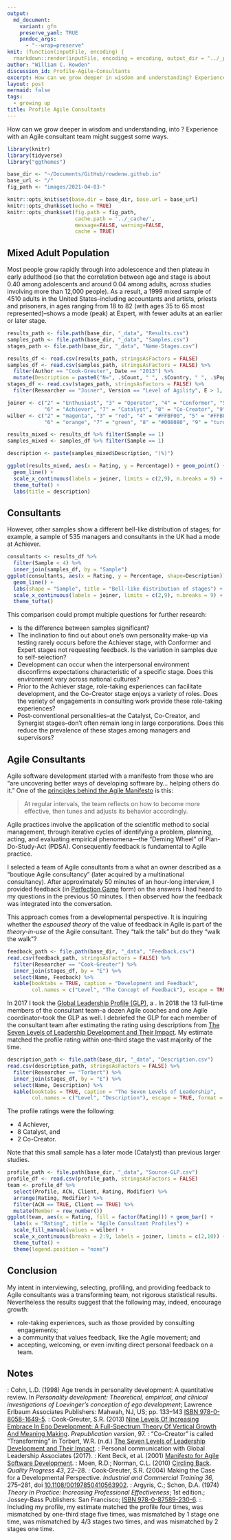 ```yaml
---
output:
  md_document:
    variant: gfm
    preserve_yaml: TRUE
    pandoc_args:
      - "--wrap=preserve"
knit: (function(inputFile, encoding) {
  rmarkdown::render(inputFile, encoding = encoding, output_dir = "../_posts") })
author: "William C. Rowden"
discussion_id: Profile-Agile-Consultants
excerpt: How can we grow deeper in wisdom and understanding? Experience with an Agile consultant team might suggest some ways.
layout: post
mermaid: false
tags:
  - growing up
title: Profile Agile Consultants
---
```


How can we grow deeper in wisdom and understanding, into `["post logical" thinking]({% post_url 2021-03-14-Grown-Up-Thinking %})`{=markdown}? Experience with an Agile consultant team might suggest some ways.

```r
library(knitr)
library(tidyverse)
library("ggthemes")

base_dir <- "~/Documents/GitHub/rowdenw.github.io"
base_url <- "/"
fig_path <- "images/2021-04-03-"

knitr::opts_knit$set(base.dir = base_dir, base.url = base_url)
knitr::opts_chunk$set(echo = TRUE)
knitr::opts_chunk$set(fig.path = fig_path,
                      cache.path = '../_cache/',
                      message=FALSE, warning=FALSE,
                      cache = TRUE)
```

## Mixed Adult Population

Most people grow rapidly through `[development stages]({% post_url 2021-03-07-What-Is-Growing-Up %})`{=markdown} into adolescence and then plateau in early adulthood (so that the correlation between age and stage is about 0.40 among adolescents and around 0.04 among adults, across studies involving more than 12,000 people).`[^1]`{=markdown} As a result, a 1999 mixed sample of 4510 adults in the United States--including accountants and artists, priests and prisoners, in ages ranging from 18 to 82 (with ages 35 to 65 most represented)--shows a mode (peak) at Expert, with fewer adults at an earlier or later stage.`[^2]`{=markdown}

```r
results_path <- file.path(base_dir, "_data", "Results.csv")
samples_path <- file.path(base_dir, "_data", "Samples.csv")
stages_path <- file.path(base_dir, "_data", "Name-Stages.csv")

results_df <- read.csv(results_path, stringsAsFactors = FALSE)
samples_df <- read.csv(samples_path, stringsAsFactors = FALSE) %>%
  filter(Author == "Cook-Greuter", Date == "2013") %>%
  mutate(Description = paste0("N=", .$Count, " ", .$Country, " ", .$Population))
stages_df <- read.csv(stages_path, stringsAsFactors = FALSE) %>%
  filter(Researcher == "Joiner", Version == "Level of Agility", E > 1, E < 10)

joiner <- c("2" = "Enthusiast", "3" = "Operator", "4" = "Conformer", "5" = "Expert",
            "6" = "Achiever", "7" = "Catalyst", "8" = "Co-Creator", "9" = "Synergist")
wilber <- c("2" = "magenta", "3" = "red", "4" = "#FFBF00", "5" = "#FFBF00",
            "6" = "orange", "7" = "green", "8" = "#008080", "9" = "turquoise")
```

```r
results_mixed <- results_df %>% filter(Sample == 1)
samples_mixed <- samples_df %>% filter(Sample == 1)

description <- paste(samples_mixed$Description, "(%)")

ggplot(results_mixed, aes(x = Rating, y = Percentage)) + geom_point() +
  geom_line() +
  scale_x_continuous(labels = joiner, limits = c(2,9), n.breaks = 9) +
  theme_tufte() +
  labs(title = description)
```

## Consultants

However, other samples show a different bell-like distribution of stages; for example, a sample of 535 managers and consultants in the UK had a mode at Achiever.`[^2]`{=markdown}

```r
consultants <- results_df %>%
  filter(Sample < 4) %>%
  inner_join(samples_df, by = "Sample")
ggplot(consultants, aes(x = Rating, y = Percentage, shape=Description)) + geom_point() +
  geom_line() +
  labs(shape = "Sample", title = "Bell-like distribution of stages") +
  scale_x_continuous(labels = joiner, limits = c(2,9), n.breaks = 9) +
  theme_tufte()
```

This comparison could prompt multiple questions for further research:

* Is the difference between samples significant?
* The inclination to find out about one's own personality make-up via testing rarely occurs before the Achiever stage, with Conformer and Expert stages not requesting feedback.`[^2]`{=markdown} Is the variation in samples due to self-selection?
* Development can occur when the interpersonal environment disconfirms expectations characteristic of a specific stage.`[^1]`{=markdown} Does this environment vary across national cultures?
* Prior to the Achiever stage, role-taking experiences can facilitate development,`[^1]`{=markdown} and the Co-Creator stage enjoys a variety of roles.`[^3]`{=markdown} Does the variety of engagements in consulting work provide these role-taking experiences?
* Post-conventional personalities--at the Catalyst, Co-Creator, and Synergist stages--don't often remain long in large corporations.`[^4]`{=markdown} Does this reduce the prevalence of these stages among managers and supervisors?

## Agile Consultants

Agile software development started with a manifesto from those who are "are uncovering better ways of developing software by... helping others do it."`[^5]`{=markdown} One of the [principles behind the Agile Manifesto](https://agilemanifesto.org/principles.html) is this:

> At regular intervals, the team reflects on how to become more effective, then tunes and adjusts
> its behavior accordingly.

Agile practices involve the application of the scientific method to social management, through iterative cycles of identifying a problem, planning, acting, and evaluating empirical phenomena—the “Deming Wheel” of Plan-Do-Study-Act (PDSA).`[^6]`{=markdown} Consequently feedback is fundamental to Agile practice.

I selected a team of Agile consultants from a what an owner described as a "boutique Agile consultancy" (later acquired by a multinational consultancy). After approximately 50 minutes of an hour-long interview, I provided feedback (in [Perfection Game](https://liveingreatness.com/core-protocols/perfection-game/) form) on the answers I had heard to my questions in the previous 50 minutes. I then observed how the feedback was integrated into the conversation.

This approach comes from a developmental perspective.`[^7]`{=markdown} It is inquiring whether the *espoused theory* of the value of feedback in Agile is part of the *theory-in-use* of the Agile consultant.`[^8]`{=markdown} They "talk the talk" but do they "walk the walk"?

```r
feedback_path <- file.path(base_dir, "_data", "Feedback.csv")
read.csv(feedback_path, stringsAsFactors = FALSE) %>%
  filter(Researcher == "Cook-Greuter") %>%
  inner_join(stages_df, by = "E") %>%
  select(Name, Feedback) %>%
  kable(booktabs = TRUE, caption = "Development and Feedback",
        col.names = c("Level", "The Concept of Feedback"), escape = TRUE, format = "html")
```

In 2017 I took the [Global Leadership Profile (GLP)](https://www.gla.global/the-glp-overview/), a `[sentence completion profile]({% post_url 2021-03-07-What-Is-Growing-Up %})`{=markdown}. In 2018 the 13 full-time members of the consultant team--a dozen Agile coaches and one Agile coordinator--took the GLP as well. I debriefed the GLP for each member of the consultant team after estimating the rating using descriptions from [The Seven Levels of Leadership Development and Their Impact](https://www.gla.global/the-glp/levels-of-leadership-development/). My estimate matched the profile rating within one-third stage the vast majority of the time.`[^9]`{=markdown}

```r
description_path <- file.path(base_dir, "_data", "Description.csv")
read.csv(description_path, stringsAsFactors = FALSE) %>%
  filter(Researcher == "Torbert") %>%
  inner_join(stages_df, by = "E") %>%
  select(Name, Description) %>%
  kable(booktabs = TRUE, caption = "The Seven Levels of Leadership",
        col.names = c("Level", "Description"), escape = TRUE, format = "html")
```

The profile ratings were the following:

- 4 Achiever,
- 8 Catalyst, and
- 2 Co-Creator.

Note that this small sample has a later mode (Catalyst) than previous larger studies.

```r
profile_path <- file.path(base_dir, "_data", "Source-GLP.csv")
profile_df <- read.csv(profile_path, stringsAsFactors = FALSE)
team <- profile_df %>%
  select(Profile, ACN, Client, Rating, Modifier) %>%
  arrange(Rating, Modifier) %>%
  filter(ACN == TRUE, Client == TRUE) %>%
  mutate(Member = row_number())
ggplot(team, aes(x = Rating, fill = factor(Rating))) + geom_bar() +
  labs(x = "Rating", title = "Agile Consultant Profiles") +
  scale_fill_manual(values = wilber) +
  scale_x_continuous(breaks = 2:9, labels = joiner, limits = c(2,10)) +
  theme_tufte() +
  theme(legend.position = "none")
```

## Conclusion

My intent in interviewing, selecting, profiling, and providing feedback to Agile consultants was a transforming team, not rigorous statistical results. Nevertheless the results suggest that the following may, indeed, encourage growth:

* role-taking experiences, such as those provided by consulting engagements;
* a community that values feedback, like the Agile movement; and
* accepting, welcoming, or even inviting direct personal feedback on a team.

## Notes

`[^1]`{=markdown}: Cohn, L.D. (1998) Age trends in personality development: A quantitative review. In _Personality development: Theoretical, empirical, and clinical investigations of Loevinger’s conception of ego development_; Lawrence Erlbaum Associates Publishers: Mahwah, NJ, US; pp. 133–143 [ISBN 978-0-8058-1649-5](https://isbn.nu/9780805816495).
`[^2]`{=markdown}: Cook-Greuter, S.R. (2013) [Nine Levels Of Increasing Embrace In Ego Development: A Full-Spectrum Theory Of Vertical Growth And Meaning Making](http://www.cook-greuter.com/Cook-Greuter%209%20levels%20paper%20new%201.1'14%2097p%5B1%5D.pdf). *Prepublication version*, 97.
`[^3]`{=markdown}: "Co-Creator" is called "Transforming" in Torbert, W.R. (n.d.) [The Seven Levels of Leadership Development and Their Impact](https://www.gla.global/the-glp/levels-of-leadership-development/).
`[^4]`{=markdown}: Personal communication with Global Leadership Associates (2017).
`[^5]`{=markdown}: Kent Beck, et al. (2001) [Manifesto for Agile Software Development](https://agilemanifesto.org/).
`[^6]`{=markdown}: Moen, R.D.; Norman, C.L. (2010) [Circling Back](http://www.apiweb.org/circling-back.pdf). _Quality Progress_ *43*, 22–28.
`[^7]`{=markdown}: Cook‐Greuter, S.R. (2004) Making the Case for a Developmental Perspective. _Industrial and Commercial Training_  *36*, 275–281, doi [10.1108/00197850410563902](https://doi.org/10.1108/00197850410563902).
`[^8]`{=markdown}: Argyris, C.; Schon, D.A. (1974) _Theory in Practice: Increasing Professional Effectiveness_; 1st edition.; Jossey-Bass Publishers: San Francisco; [ISBN 978-0-87589-230-6](https://isbn.nu/9780875892306).
`[^9]`{=markdown}: Including my profile, my estimate matched the profile four times, was mismatched by one-third stage five times, was mismatched by 1 stage one time, was mismatched by 4/3 stages two times, and was mismatched by 2 stages one time.

